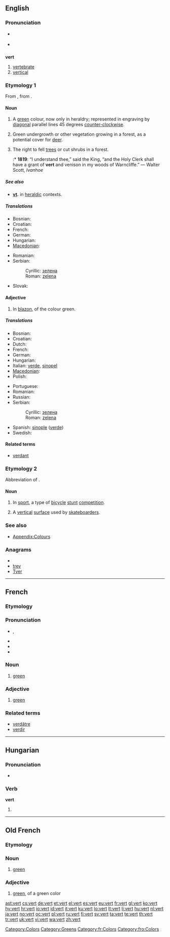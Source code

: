 ==English==
{{wikipedia}}

===Pronunciation===
* {{a|RP}} {{IPA|/vɜːt/}}
* {{a|US}} {{IPA|/vɚt/}}

==={{abbreviation}}===
'''vert'''

# [[vertebrate]]
# [[vertical]]

===Etymology 1===
From {{etyl|fro}} {{term|vert|lang=fro}}, from {{etyl|la}} {{term|viridis|lang=la}}.

====Noun====
{{en-noun}}

# {{tincture}} A [[green]] colour, now only in heraldry; represented in engraving by [[diagonal]] parallel lines 45 degrees [[counter-clockwise]].
# {{archaic}} Green undergrowth or other vegetation growing in a forest, as a potential cover for [[deer]].
# {{archaic}} The right to fell [[trees]] or cut shrubs in a forest.
#:* '''1819''': “I understand thee,” said the King, “and the Holy Clerk shall have a grant of '''vert''' and venison in my woods of Warncliffe.” — Walter Scott, ''Ivanhoe''

=====See also=====
* '''[[vt]].''' in [[heraldic]] contexts.

=====Translations=====
{{trans-top|colour}}
* Bosnian: {{t-|bs|zelena|f}}
* Croatian: {{t+|hr|zelena|f}}
* French: {{t+|fr|sinople}}
* German: {{t+|de|Grün}}
* Hungarian: {{t+|hu|zöld}}
* [[Macedonian]]: {{t-|mk|зелена|f|tr=zélena}}
{{trans-mid}}
* Romanian: {{t+|ro|verde}}
* Serbian:
*: Cyrillic: [[зелена#Serbian|зелена]] {{f}}
*: Roman: [[zelena#Serbian|zelena]] {{f}}
* Slovak: {{t-|sk|zelená}}
{{trans-bottom}}

====Adjective====
{{en-adj}}

# {{tincture}} In [[blazon]], of the colour green.

=====Translations=====
{{trans-top|of green colour}}
* Bosnian: {{t-|bs|zelena|f}}
* Croatian: {{t+|hr|zelena|f}}
* Dutch: {{t+|nl|groen}}
* French: {{t+|fr|sinople}}
* German: {{t+|de|grün}}
* Hungarian: {{t+|hu|zöld}}
* Italian: [[verde]], [[sinopel]]
* [[Macedonian]]: {{t-|mk|зелен|m|tr=zélen}}
* Polish: {{t+|pl|zielony}}
{{trans-mid}}
* Portuguese: {{t-|pt|sinople}}
* Romanian: {{t+|ro|verde}}
* Russian: {{t-|ru|зеленый}}
* Serbian:
*: Cyrillic: [[зелена#Serbian|зелена]] {{f}}
*: Roman: [[zelena#Serbian|zelena]] {{f}}
* Spanish: [[sinople]] ([[verde]])
* Swedish: {{t+|sv|grönt}}
{{trans-bottom}}

====Related terms====
* [[verdant]]

===Etymology 2===
Abbreviation of {{term|vertical}}.

====Noun====
{{en-noun}}

# {{colloquial}} In [[sport]], a type of [[bicycle]] [[stunt]] [[competition]].
# A [[vertical]] [[surface]] used by [[skateboard]]ers.

===See also===
* [[Appendix:Colours]]

===Anagrams===
* {{alphagram|ertv}}
* [[trev#English|trev]]
* [[Tver#English|Tver]]

[[Category:Colors]]
[[Category:Greens]]

----

==French==

===Etymology===
{{etyl|la|fr}} {{term|viridis|lang=la}}

===Pronunciation===
* {{IPA|lang=fr|[vɛːʁ]}}, {{SAMPA|/vE:R/}}
* {{audio|Fr-vert.ogg|audio}}
* {{homophones|lang=fr|ver|verre|verres|vers|verts|vair|vaire}}
* {{rhymes|ɛʁ|lang=fr}}

===Noun===
{{fr-noun|m}}

# [[green]]

===Adjective===
{{fr-adj}}

# [[green]]

===Related terms===
* [[verdâtre]]
* [[verdir]]

[[Category:fr:Colors]]

----

==Hungarian==

===Pronunciation===
* {{IPA|/ˈvɛrt/|lang=hu}}

===Verb===
'''vert'''

# {{hu-participle|ver|t}}

----

==Old French==

===Etymology===
{{etyl|la|fro}} {{term|viridis|lang=la}}

===Noun===
{{fro-noun|m|verz|verz|vert}}

# [[green]]

===Adjective===
{{infl|fro|adjective|g=m|g2=f}}

# [[green]], of a green color

[[Category:fro:Colors]]

[[ast:vert]]
[[cs:vert]]
[[de:vert]]
[[et:vert]]
[[el:vert]]
[[es:vert]]
[[eu:vert]]
[[fr:vert]]
[[gl:vert]]
[[ko:vert]]
[[hy:vert]]
[[hr:vert]]
[[io:vert]]
[[id:vert]]
[[it:vert]]
[[ku:vert]]
[[lo:vert]]
[[lt:vert]]
[[li:vert]]
[[hu:vert]]
[[nl:vert]]
[[ja:vert]]
[[no:vert]]
[[oc:vert]]
[[pl:vert]]
[[ru:vert]]
[[fi:vert]]
[[sv:vert]]
[[ta:vert]]
[[te:vert]]
[[th:vert]]
[[tr:vert]]
[[uk:vert]]
[[vi:vert]]
[[wa:vert]]
[[zh:vert]]